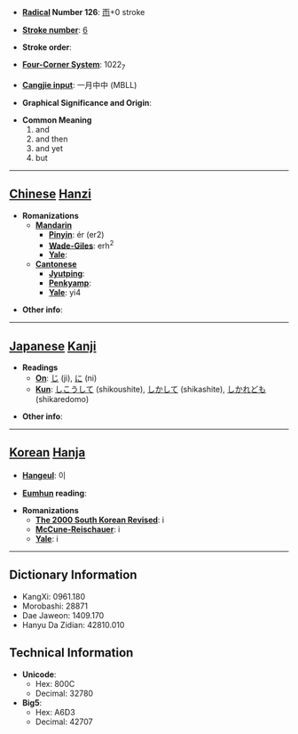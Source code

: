 * '''[[Wiktionary:Chinese radical index| Radical]] Number 126''': [[Wiktionary:Chinese radical index 而|而]]+0 stroke

* '''[[Wiktionary:Chinese total strokes index|Stroke number]]''': [[Wiktionary:Chinese total strokes index 6|6]]

* '''Stroke order''': 

* '''[[Wiktionary:Chinese four corner index|Four-Corner System]]''': 1022<sub>7</sub>

* '''[[Wiktionary:Chinese Cangjie index|Cangjie input]]''': 一月中中 (MBLL)

* '''Graphical Significance and Origin''': 

* '''Common Meaning'''
*#and
*# and then
*# and yet
*# but


----

== [[Chinese]] [[Hanzi]] ==

* '''Romanizations'''
** '''[[Mandarin]]'''
*** '''[[Pinyin]]''': ér (er2)
*** '''[[Wade-Giles]]''': erh<sup>2</sup>
*** '''[[Yale]]''': 
** '''[[Cantonese]]'''
*** '''[[Jyutping]]''':
*** '''[[Penkyamp]]''': 
*** '''[[Yale]]''': yi4

* '''Other info''': 

----

== [[Japanese]] [[Kanji]] ==

* '''Readings'''
** '''[[On]]''': [[じ]] (ji), [[に]] (ni)
** '''[[Kun]]''': [[しこうして]] (shikoushite), [[しかして]] (shikashite), [[しかれども]] (shikaredomo)

* '''Other info''':  

----

== [[Korean]] [[Hanja]] ==

* '''[[Hangeul]]''': 이

* '''[[Eumhun]] reading''': 

* '''Romanizations'''
** '''[[The 2000 South Korean Revised Romanization|The 2000 South Korean Revised]]''': i
** '''[[McCune-Reischauer]]''': i
** '''[[Yale]]''': i

----

== Dictionary Information ==

* KangXi: 0961.180
* Morobashi: 28871
* Dae Jaweon: 1409.170
* Hanyu Da Zidian: 42810.010

== Technical Information ==

* '''Unicode''':
** Hex: 800C
** Decimal: 32780
* '''Big5''':
** Hex: A6D3
** Decimal: 42707